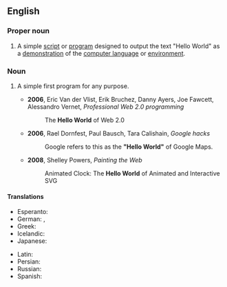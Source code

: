 ==English==
{{wikipedia|Hello world program}}

===Proper noun===
{{en-proper noun|head=[[hello|Hello]] [[world|World]]}}

# {{context|programming|lang=en}} A simple [[script]] or [[program]] designed to output the text "Hello World" as a [[demonstration]] of the [[computer language]] or [[environment]].

===Noun===
{{en-noun|head=[[hello|Hello]] [[world|World]]}}

# {{context|programming|by extension|lang=en}} A simple first program for any purpose.
#* '''2006''', Eric Van der Vlist, Erik Bruchez, Danny Ayers, Joe Fawcett, Alessandro Vernet, ''Professional Web 2.0 programming‎''
#*: The '''Hello World''' of Web 2.0
#* '''2006''', Rael Dornfest, Paul Bausch, Tara Calishain, ''Google hacks‎''
#*: Google refers to this as the '''"Hello World"''' of Google Maps.
#* '''2008''', Shelley Powers, ''Painting the Web‎''
#*: Animated Clock: The '''Hello World''' of Animated and Interactive SVG

====Translations====
{{trans-top|Hello World}}
* Esperanto: {{t|eo|Saluton, Mondo}}
* German: {{t|de|Hallo Welt}}, {{t|de|Hallo-Welt-Programm|n}}
* Greek: {{t|el|Καλημέρα κόσμε|sc=Grek}}
* Icelandic: {{t|is|Halló, heimur}}
* Japanese: {{t|ja|こんにちは世界|tr=konnichiwa sekai|sc=Jpan}} {{qualifier|rare except in Japanese-based programming languages}}
{{trans-mid}}
* Latin: {{t|la|Ave, munde}}
* Persian: {{t|fa|سلام دنیا|tr=salâm donyâ|sc=fa-Arab}}
* Russian: {{t|ru|Привет, мир|sc=Cyrl}}
* Spanish: {{t|es|Hola, mundo}}
{{trans-bottom}}